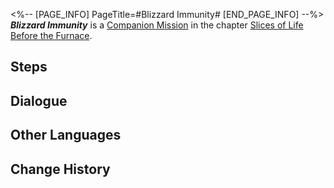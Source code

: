 <%-- [PAGE_INFO]
PageTitle=#Blizzard Immunity#
[END_PAGE_INFO] --%>
{{Stub|Dialogue, characters, and location(s)}}
{{Mission Infobox
|id            = 2011400
|title         = 
|image         = Mission Blizzard Immunity.png
|type          = Companion
|event_name    = 
|chapter       = Slices of Life Before the Furnace (Companion Mission Chapter)
|requirements  = 
* [[Companion Mission]] ''[[Origin of the Medicine]]'' completed
* [[Trailblaze Mission]] ''[[Soldiers Stay Silent]]'' completed
|summary       = Natasha erected a gravestone for her departed brother, symbolizing her departure from the past.<br />She will continue her research on "Blizzard Immunity" in her own way.
|characters    = <!--characters that appear in this mission-->
|startLocation = <!--location as it intially appears on the mission screen-->
|world         = <!--i.e. Penacony-->
|area          = <!--i.e. A Child's Dream-->
|prev          = 
|next          = 
|exp           = 
|credits       = 
|stellarJade   = 
|other         = 
}}
'''''Blizzard Immunity''''' is a [[Companion Mission]] in the chapter [[Slices of Life Before the Furnace (Companion Mission Chapter)|Slices of Life Before the Furnace]].

==Steps==


<!--
==Gameplay Notes==

--><!--
==Trial Character==

-->
==Dialogue==
{{Stub Dialogue}}
{{Dialogue Start}}
:{{tx}}
{{Dialogue End}}

==Other Languages==
{{Other Languages
|en   = Blizzard Immunity
|zhs  = 风雪免疫
|zht  = 風雪免疫
|ja   = 吹雪免疫
|ko   = 눈보라 면역
|es   = Inmunidad a la ventisca
|fr   = Immunité au blizzard
|ru   = Иммунитет к метели
|th   = ภูมิต้านลมหนาว
|vi   = Miễn Dịch Gió Tuyết
|de   = Immunität gegen Schneesturm
|id   = Kekebalan Pada Badai
|pt   = Imunidade à Nevasca
}}

==Change History==
{{Change History|1.0}}
